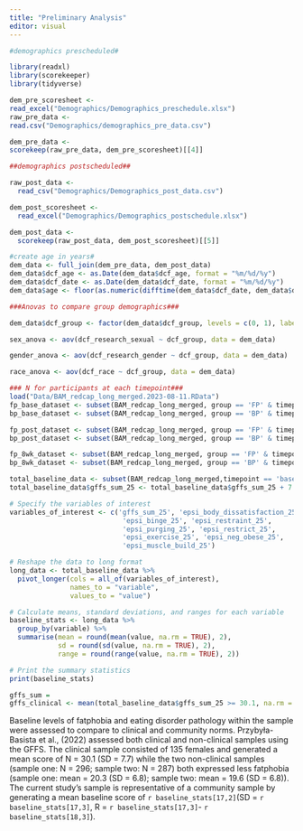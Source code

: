 ```yaml
---
title: "Preliminary Analysis"
editor: visual
---
```

```r
#demographics prescheduled#

library(readxl)
library(scorekeeper)
library(tidyverse)

dem_pre_scoresheet <-
read_excel("Demographics/Demographics_preschedule.xlsx")
raw_pre_data <-
read.csv("Demographics/demographics_pre_data.csv")

dem_pre_data <-
scorekeep(raw_pre_data, dem_pre_scoresheet)[[4]] 
```

```r
##demographics postscheduled##

raw_post_data <-
  read_csv("Demographics/Demographics_post_data.csv")

dem_post_scoresheet <-
  read_excel("Demographics/Demographics_postschedule.xlsx")

dem_post_data <-
  scorekeep(raw_post_data, dem_post_scoresheet)[[5]]
```

```r
#create age in years#
dem_data <- full_join(dem_pre_data, dem_post_data)
dem_data$dcf_age <- as.Date(dem_data$dcf_age, format = "%m/%d/%y")
dem_data$dcf_date <- as.Date(dem_data$dcf_date, format = "%m/%d/%y")
dem_data$age <- floor(as.numeric(difftime(dem_data$dcf_date, dem_data$dcf_age, units = "days")) / 365.25)
```

```r
###Anovas to compare group demographics###

dem_data$dcf_group <- factor(dem_data$dcf_group, levels = c(0, 1), labels = c("Body Project", "BAM"))

sex_anova <- aov(dcf_research_sexual ~ dcf_group, data = dem_data)

gender_anova <- aov(dcf_research_gender ~ dcf_group, data = dem_data)

race_anova <- aov(dcf_race ~ dcf_group, data = dem_data)

```

```r
### N for participants at each timepoint###
load("Data/BAM_redcap_long_merged.2023-08-11.RData")
fp_base_dataset <- subset(BAM_redcap_long_merged, group == 'FP' & timepoint == 'baseline')
bp_base_dataset <- subset(BAM_redcap_long_merged, group == 'BP' & timepoint == 'baseline')

fp_post_dataset <- subset(BAM_redcap_long_merged, group == 'FP' & timepoint == 'post')
bp_post_dataset <- subset(BAM_redcap_long_merged, group == 'BP' & timepoint == 'post')

fp_8wk_dataset <- subset(BAM_redcap_long_merged, group == 'FP' & timepoint == '8wk')
bp_8wk_dataset <- subset(BAM_redcap_long_merged, group == 'BP' & timepoint == '8wk')

total_baseline_data <- subset(BAM_redcap_long_merged,timepoint == 'baseline')
total_baseline_data$gffs_sum_25 <- total_baseline_data$gffs_sum_25 + 7
```

```r
# Specify the variables of interest
variables_of_interest <- c('gffs_sum_25', 'epsi_body_dissatisfaction_25', 
                            'epsi_binge_25', 'epsi_restraint_25', 
                            'epsi_purging_25', 'epsi_restrict_25', 
                            'epsi_exercise_25', 'epsi_neg_obese_25', 
                            'epsi_muscle_build_25')

# Reshape the data to long format
long_data <- total_baseline_data %>%
  pivot_longer(cols = all_of(variables_of_interest),
               names_to = "variable",
               values_to = "value")

# Calculate means, standard deviations, and ranges for each variable
baseline_stats <- long_data %>%
  group_by(variable) %>%
  summarise(mean = round(mean(value, na.rm = TRUE), 2),
            sd = round(sd(value, na.rm = TRUE), 2),
            range = round(range(value, na.rm = TRUE), 2))

# Print the summary statistics
print(baseline_stats)

```
```r
gffs_sum = 
gffs_clinical <- mean(total_baseline_data$gffs_sum_25 >= 30.1, na.rm = TRUE) * 100
```

Baseline levels of fatphobia and eating disorder pathology within the sample were assessed to compare to clinical and community norms. Przybyła-Basista et al., (2022) assessed both clinical and non-clinical samples using the GFFS. The clinical sample consisted of 135 females and generated a mean score of N = 30.1 (SD = 7.7) while the two non-clinical samples (sample one: N = 296; sample two: N = 287) both expressed less fatphobia (sample one: mean = 20.3 (SD = 6.8); sample two: mean = 19.6 (SD = 6.8)). The current study's sample is representative of a community sample by generating a mean baseline score of `r baseline_stats[17,2]`(SD = `r baseline_stats[17,3]`, R = `r baseline_stats[17,3]`- `r baseline_stats[18,3]`). 